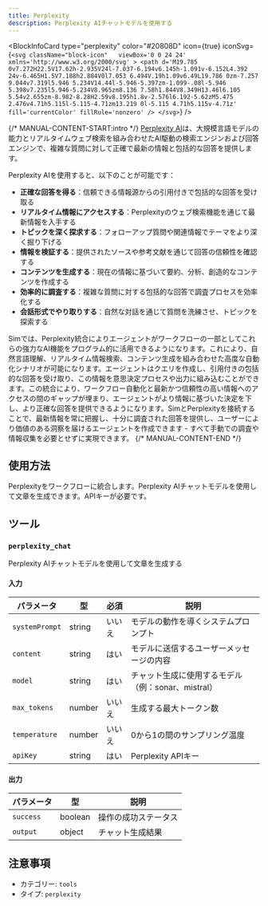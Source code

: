 ```yaml
---
title: Perplexity
description: Perplexity AIチャットモデルを使用する
---
```



<BlockInfoCard 
  type="perplexity"
  color="#20808D"
  icon={true}
  iconSvg={`<svg className="block-icon"   viewBox='0 0 24 24' xmlns='http://www.w3.org/2000/svg' >
      <path
        d='M19.785 0v7.272H22.5V17.62h-2.935V24l-7.037-6.194v6.145h-1.091v-6.152L4.392 24v-6.465H1.5V7.188h2.884V0l7.053 6.494V.19h1.09v6.49L19.786 0zm-7.257 9.044v7.319l5.946 5.234V14.44l-5.946-5.397zm-1.099-.08l-5.946 5.398v7.235l5.946-5.234V8.965zm8.136 7.58h1.844V8.349H13.46l6.105 5.54v2.655zm-8.982-8.28H2.59v8.195h1.8v-2.576l6.192-5.62zM5.475 2.476v4.71h5.115l-5.115-4.71zm13.219 0l-5.115 4.71h5.115v-4.71z'
        fill='currentColor'
        fillRule='nonzero'
      />
    </svg>`}
/>

{/* MANUAL-CONTENT-START:intro */}
[Perplexity AI](https://www.perplexity.ai)は、大規模言語モデルの能力とリアルタイムウェブ検索を組み合わせたAI駆動の検索エンジンおよび回答エンジンで、複雑な質問に対して正確で最新の情報と包括的な回答を提供します。

Perplexity AIを使用すると、以下のことが可能です：

- **正確な回答を得る**：信頼できる情報源からの引用付きで包括的な回答を受け取る
- **リアルタイム情報にアクセスする**：Perplexityのウェブ検索機能を通じて最新情報を入手する
- **トピックを深く探求する**：フォローアップ質問や関連情報でテーマをより深く掘り下げる
- **情報を検証する**：提供されたソースや参考文献を通じて回答の信頼性を確認する
- **コンテンツを生成する**：現在の情報に基づいて要約、分析、創造的なコンテンツを作成する
- **効率的に調査する**：複雑な質問に対する包括的な回答で調査プロセスを効率化する
- **会話形式でやり取りする**：自然な対話を通じて質問を洗練させ、トピックを探索する

Simでは、Perplexity統合によりエージェントがワークフローの一部としてこれらの強力なAI機能をプログラム的に活用できるようになります。これにより、自然言語理解、リアルタイム情報検索、コンテンツ生成を組み合わせた高度な自動化シナリオが可能になります。エージェントはクエリを作成し、引用付きの包括的な回答を受け取り、この情報を意思決定プロセスや出力に組み込むことができます。この統合により、ワークフロー自動化と最新かつ信頼性の高い情報へのアクセスの間のギャップが埋まり、エージェントがより情報に基づいた決定を下し、より正確な回答を提供できるようになります。SimとPerplexityを接続することで、最新情報を常に把握し、十分に調査された回答を提供し、ユーザーにより価値のある洞察を届けるエージェントを作成できます - すべて手動での調査や情報収集を必要とせずに実現できます。
{/* MANUAL-CONTENT-END */}

## 使用方法

Perplexityをワークフローに統合します。Perplexity AIチャットモデルを使用して文章を生成できます。APIキーが必要です。

## ツール

### `perplexity_chat`

Perplexity AIチャットモデルを使用して文章を生成する

#### 入力

| パラメータ | 型 | 必須 | 説明 |
| --------- | ---- | -------- | ----------- |
| `systemPrompt` | string | いいえ | モデルの動作を導くシステムプロンプト |
| `content` | string | はい | モデルに送信するユーザーメッセージの内容 |
| `model` | string | はい | チャット生成に使用するモデル（例：sonar、mistral） |
| `max_tokens` | number | いいえ | 生成する最大トークン数 |
| `temperature` | number | いいえ | 0から1の間のサンプリング温度 |
| `apiKey` | string | はい | Perplexity APIキー |

#### 出力

| パラメータ | 型 | 説明 |
| --------- | ---- | ----------- |
| `success` | boolean | 操作の成功ステータス |
| `output` | object | チャット生成結果 |

## 注意事項

- カテゴリー: `tools`
- タイプ: `perplexity`
